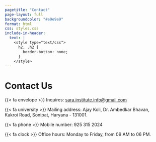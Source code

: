 ```yaml
---
pagetitle: "Contact"
page-layout: full
backgroundcolor: "#e9e9e9"
format: html
css: styles.css
include-in-header: 
  text: |
    <style type="text/css">
      h2, .h2 {
        border-bottom: none;
      }
    </style>
---
```


# Contact Us

::: {.col}
::: {.card}

{{< fa envelope >}} Inquires: [sara.institute.info@gmail.com]{.underline}

{{< fa university >}} Mailing address: Ajay Koli, Dr. Ambedkar Bhavan, Kakroi Road, Sonipat, Haryana - 131001.

{{< fa phone >}} Mobile number: 925 315 2024 

{{< fa clock >}} Office hours: Monday to Friday, from 09 AM to 06 PM.

:::
:::

<br>
